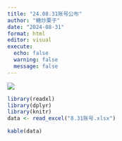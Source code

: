 ```yaml
---
title: "24.08.31账号公布"
author: "糖炒栗子"
date: "2024-08-31"
format: html
editor: visual
execute:
  echo: false
  warning: false
  message: false
---
```


![](/Picture/Backgroud%203.jpeg)

```r
library(readxl)
library(dplyr)
library(knitr)
data <- read_excel("8.31账号.xlsx")
```

```r
kable(data)
```
